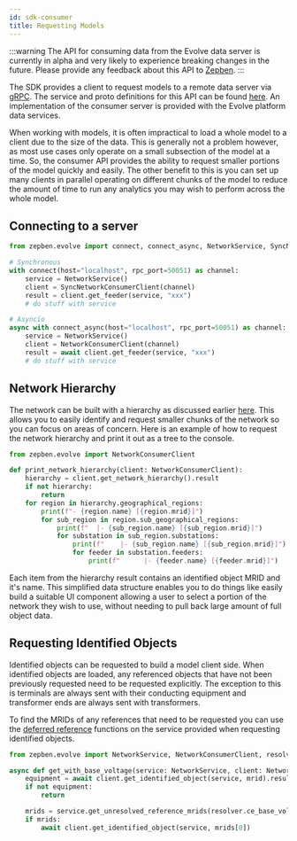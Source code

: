 ```yaml
---
id: sdk-consumer
title: Requesting Models
---
```



:::warning
The API for consuming data from the Evolve data server is currently in alpha and very likely to experience breaking changes 
in the future. Please provide any feedback about this API to [Zepben](http://www.zepben.com).
:::

The SDK provides a client to request models to a remote data server via [gRPC](https://grpc.io/). The service and proto 
definitions for this API can be found [here](https://github.com/zepben/evolve-grpc). An implementation of the consumer 
server is provided with the Evolve platform data services.

When working with models, it is often impractical to load a whole model to a client due to the size of the data. This 
is generally not a problem however, as most use cases only operate on a small subsection of the model at a time. So, the 
consumer API provides the ability to request smaller portions of the model quickly and easily. The other benefit to this
is you can set up many clients in parallel operating on different chunks of the model to reduce the amount of time to
run any analytics you may wish to perform across the whole model.

## Connecting to a server

```python
from zepben.evolve import connect, connect_async, NetworkService, SyncNetworkConsumerClient, NetworkConsumerClient

# Synchronous
with connect(host="localhost", rpc_port=50051) as channel:
    service = NetworkService()
    client = SyncNetworkConsumerClient(channel)
    result = client.get_feeder(service, "xxx")
    # do stuff with service

# Asyncio
async with connect_async(host="localhost", rpc_port=50051) as channel:
    service = NetworkService()
    client = NetworkConsumerClient(channel)
    result = await client.get_feeder(service, "xxx")
    # do stuff with service
```

## Network Hierarchy

The network can be built with a hierarchy as discussed earlier [here](datamodel.mdx#network-hierarchy). This allows you
to easily identify and request smaller chunks of the network so you can focus on areas of concern. Here is an example
of how to request the network hierarchy and print it out as a tree to the console.

```python
from zepben.evolve import NetworkConsumerClient

def print_network_hierarchy(client: NetworkConsumerClient):
    hierarchy = client.get_network_hierarchy().result
    if not hierarchy:
        return
    for region in hierarchy.geographical_regions:
        print(f"- {region.name} [{region.mrid}]")
        for sub_region in region.sub_geographical_regions:
            print(f"  |- {sub_region.name} [{sub_region.mrid}]")
            for substation in sub_region.substations:
                print(f"    |- {sub_region.name} [{sub_region.mrid}]")
                for feeder in substation.feeders:
                    print(f"      |- {feeder.name} [{feeder.mrid}]")
```

Each item from the hierarchy result contains an identified object MRID and it's name. This simplified data structure
enables you to do things like easily build a suitable UI component allowing a user to select a portion of the network
they wish to use, without needing to pull back large amount of full object data.

## Requesting Identified Objects

Identified objects can be requested to build a model client side. When identified objects are loaded, any referenced
objects that have not been previously requested need to be requested explicitly. The exception to this is terminals
are always sent with their conducting equipment and transformer ends are always sent with transformers.

To find the MRIDs of any references that need to be requested you can use the [deferred reference](services.mdx#deferred-references)
functions on the service provided when requesting identified objects.

```python
from zepben.evolve import NetworkService, NetworkConsumerClient, resolver

async def get_with_base_voltage(service: NetworkService, client: NetworkConsumerClient, mrid: String):
    equipment = await client.get_identified_object(service, mrid).result
    if not equipment:
        return

    mrids = service.get_unresolved_reference_mrids(resolver.ce_base_voltage(equipment))
    if mrids:
        await client.get_identified_object(service, mrids[0])
```
